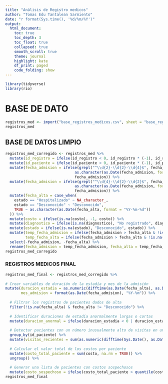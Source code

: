 ---
title: "Análisis de Registro medicos"
author: "Tomas Edu Tantalean Sarmiento"
date: "r format(Sys.time(), '%d/%m/%Y')"
output:
  html_document:
    toc: true
    toc_depth: 3
    toc_float: true
    collapsed: true
    smooth_scroll: true
    theme: journal
    highlight: kate
    df_print: paged
    code_folding: show
---


```{r,warning=FALSE, include=FALSE}
library(tidyverse)
library(rio)
```

# BASE DE DATO

```{r}
registros_med <- import("base_registros_medicos.csv", sheet = "base_registros_medicos")
registros_med
```

## BASE DE DATOS LIMPIO

```{r}
registros_med_corregido <- registros_med %>%
  mutate(id_registro = ifelse(id_registro < 0, id_registro * (-1), id_registro)) %>%
  mutate(id_paciente = ifelse(id_paciente < 0, id_paciente * (-1), id_paciente)) %>%
  mutate(fecha_admision = ifelse(grepl("^\\d{2}-\\d{2}-\\d{4}$", fecha_admision),
                               as.character(as.Date(fecha_admision, format = "%d-%m-%Y")),
                               fecha_admision)) %>%
  mutate(fecha_admision = ifelse(grepl("^\\d{4}-\\d{2}-\\d{2}$", fecha_admision),
                               as.character(as.Date(fecha_admision, format = "%Y-%m-%d")),
                               fecha_admision)) %>%
  mutate(fecha_alta = case_when(
    estado == "Hospitalizado" ~ NA_character_,
    estado == "Desconocido" ~ "Desconocido",
    TRUE ~ as.character(as.Date(fecha_alta, format = "%Y-%m-%d"))
  )) %>%
  mutate(costo = ifelse(is.na(costo), -1, costo)) %>%
  mutate(diagnostico = ifelse(is.na(diagnostico), "No registrado", diagnostico)) %>%
  mutate(estado = ifelse(is.na(estado), "Desconocido", estado)) %>%
  mutate(temp_fecha_admision = ifelse(fecha_admision > fecha_alta & !is.na(fecha_alta), fecha_alta, fecha_admision),
         temp_fecha_alta = ifelse(fecha_admision > fecha_alta & !is.na(fecha_alta), fecha_admision, fecha_alta)) %>%
  select(-fecha_admision, -fecha_alta) %>%
  rename(fecha_admision = temp_fecha_admision, fecha_alta = temp_fecha_alta) 
registros_med_corregido
```

### REGISTROS MEDICOS FINAL 

```{r}
registros_med_final <- registros_med_corregido %>%
 
# Crear variables de duración de la estadía y mes de la admisión
mutate(duracion_estadia = as.numeric(difftime(as.Date(fecha_alta), as.Date(fecha_admision), units = "days")),
       mes_admision = format(as.Date(fecha_admision), "%Y-%m")) %>%
  
  # Filtrar los registros de pacientes dados de alta
  filter(!is.na(fecha_alta) & fecha_alta != "Desconocido") %>%
  
  # Identificar duraciones de estadía anormalmente largas o cortas
  mutate(duracion_anormal = ifelse(duracion_estadia < 0 | duracion_estadia > 365, TRUE, FALSE)) %>%
  
  # Detectar pacientes con un número inusualmente alto de visitas en un corto período de tiempo
  group_by(id_paciente) %>%
  mutate(visitas_recientes = sum(as.numeric(difftime(Sys.Date(), as.Date(fecha_admision), units = "days")) <= 30)) %>%
  
  # Calcular el valor total de los costos por paciente
  mutate(costo_total_paciente = sum(costo, na.rm = TRUE)) %>%
  ungroup() %>%
  
  # Generar una lista de pacientes con costos sospechosos
  mutate(costo_sospechoso = ifelse(costo_total_paciente > quantile(costo_total_paciente, 0.95), TRUE, FALSE)) 
registros_med_final
```
